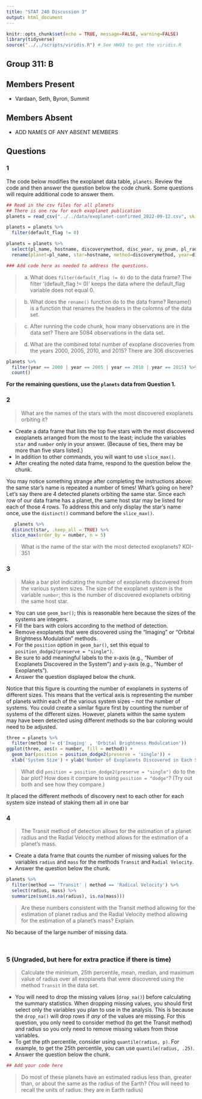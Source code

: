 ```yaml
---
title: "STAT 240 Discussion 3"
output: html_document
---
```


```r
knitr::opts_chunk$set(echo = TRUE, message=FALSE, warning=FALSE)
library(tidyverse)
source("../../scripts/viridis.R") # See HW03 to get the viridis.R
```


## Group 311: B

## Members Present

- Vardaan, Seth, Byron, Summit

## Members Absent

- ADD NAMES OF ANY ABSENT MEMBERS


## Questions


### 1

The code below modifies the exoplanet data table, `planets`.  Review the code and then answer the question below the code chunk.  Some questions will require additional code to answer them.


```r
## Read in the csv files for all planets
## There is one row for each exoplanet publication
planets = read_csv("../../data/exoplanet-confirmed_2022-09-12.csv", skip=124)

planets = planets %>%
  filter(default_flag != 0)

planets = planets %>%
  select(pl_name, hostname, discoverymethod, disc_year, sy_pnum, pl_rade, pl_bmasse) %>%
  rename(planet=pl_name, star=hostname, method=discoverymethod, year=disc_year, number=sy_pnum, radius=pl_rade, mass=pl_bmasse)

### Add code here as needed to address the questions.
```

> (a) What does `filter(default_flag != 0)` do to the data frame?
The filter '(default_flag != 0)' keeps the data where the default_flag variable does not equal 0. 

> (b) What does the `rename()` function do to the data frame?
Rename() is a function that renames the headers in the colomns of the data set.

> (c) After running the code chunk, how many observations are in the data set?
There are 5084 observations in the data set.

> (d) What are the combined total number of exoplane discoveries from the years 2000, 2005, 2010, and 2015?
There are 306 discoveries

```r
planets %>% 
  filter(year == 2000 | year == 2005 | year == 2010 | year == 2015) %>% 
  count()

```


**For the remaining questions, use the `planets` data from Question 1.**



### 2

> What are the names of the stars with the most discovered exoplanets orbiting it?

- Create a data frame that lists the top five stars with the most discovered exoplanets arranged from the most to the least; include the variables `star` and `number` only in your answer.   (Because of ties, there may be more than five stars listed.)
- In addition to other commands, you will want to use `slice_max()`.
- After creating the noted data frame, respond to the question below the chunk.

You may notice something strange after completing the instructions above:  the same star's name is repeated a number of times!  What's going on here?  Let's say there are 4 detected planets orbiting the same star.  Since each row of our data frame has a planet, the same host star may be listed for each of those 4 rows.  To address this and only display the star's name once, use the `distinct()` command before the `slice_max()`.

```r
   planets %>% 
  distinct(star, .keep_all = TRUE) %>% 
  slice_max(order_by = number, n = 5)
```

> What is the name of the star with the most detected exoplanets?
KOI-351


### 3

> Make a bar plot indicating the number of exoplanets discovered from the various system sizes.  The size of the exoplanet system is the variable `number`; this is the number of discovered exoplanets orbiting the same host star.

- You can use `geom_bar()`; this is reasonable here because the sizes of the systems are integers.
- Fill the bars with colors according to the method of detection.
- Remove exoplanets that were discovered using the "Imaging" or "Orbital Brightness Modulation" methods.
- For the `position` option in `geom_bar()`, set this equal to `position_dodge2(preserve = "single")`.
- Be sure to add meaningful labels to the x-axis (e.g., "Number of Exoplanets Discovered in the System") and y-axis (e.g., "Number of Exoplanets").
- Answer the question displayed below the chunk.

Notice that this figure is counting the number of exoplanets in systems of different sizes.  This means that the vertical axis is representing the number of planets within each of the various  system sizes -- *not* the number of systems.  You could create a similar figure first by counting the number of systems of the different sizes.  However, planets within the same system may have been detected using different methods so the bar coloring would need to be adjusted.

```r
three = planets %>% 
  filter(method != c('Imaging' , 'Orbital Brightness Modulcation'))
ggplot(three, aes(x = number, fill = method)) +
  geom_bar(position = position_dodge2(preserve = 'single')) +
  xlab('System Size') + ylab('Number of Exoplanets Discovered in Each System Size')
```

>  What did `position = position_dodge2(preserve = "single")` do to the bar plot?  How does it compare to using `position = "dodge"`? (Try out both and see how they compare.)

It placed the different methods of discovery next to each other for each system size instead of staking them all in one bar



### 4

> The Transit method of detection allows for the estimation of a planet radius and the Radial Velocity method allows for the estimation of a planet's mass.

-  Create a data frame that counts the number of missing values for the variables  `radius` and `mass` for the methods `Transit` and `Radial Velocity`.
-  Answer the question below the chunk.

```r
planets %>% 
  filter(method == 'Transit' | method == 'Radical Velocity') %>% 
  select(radius, mass) %>% 
  summarize(sum(is.na(radius), is.na(mass)))
```

> Are these numbers consistent with the Transit method allowing for the estimation of planet radius and the Radial Velocity method allowing for the estimation of a planet's mass?  Explain.

No because of the large number of missing data.

<br/>


### 5 (Ungraded, but here for extra practice if there is time)

> Calculate the minimum, 25th percentile, mean, median, and maximum value of radius over all exoplanets that were discovered using the method `Transit` in the data set.

-  You will need to drop the missing values (`drop_na()`) before calculating the summary statistics.  When dropping missing values, you should first select only the variables you plan to use in the analysis.  This is because the `drop_na()` will drop rows if *any* of the values are missing.  For this question, you only need to consider method (to get the Transit method) and radius so you only need to remove missing values from those variables.
- To get the pth percentile, consider using `quantile(radius, p)`.  For example, to get the 25th percentile, you can use `quantile(radius, .25)`.
-  Answer the question below the chunk.

```r
## Add your code here
```

> Do most of these planets have an estimated radius less than, greater than, or about the same as the radius of the Earth?  (You will need to recall the units of radius:  they are in Earth radius)

